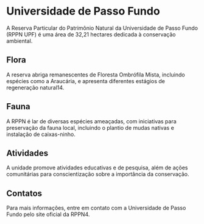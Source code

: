 # Universidade de Passo Fundo

A Reserva Particular do Patrimônio Natural da Universidade de Passo Fundo (RPPN UPF) é uma área de 32,21 hectares dedicada à conservação ambiental.

## Flora

A reserva abriga remanescentes de Floresta Ombrófila Mista, incluindo espécies como a Araucária, e apresenta diferentes estágios de regeneração natural14.

## Fauna

A RPPN é lar de diversas espécies ameaçadas, com iniciativas para preservação da fauna local, incluindo o plantio de mudas nativas e instalação de caixas-ninho.

## Atividades

A unidade promove atividades educativas e de pesquisa, além de ações comunitárias para conscientização sobre a importância da conservação.

## Contatos

Para mais informações, entre em contato com a Universidade de Passo Fundo pelo site oficial da RPPN4.